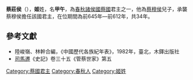 '''蔡莊侯'''（{{bd|？||前612年||catIdx=J}}），'''姬'''姓，名'''甲午'''，為[[春秋时期|春秋]][[諸侯國|諸侯國]][[蔡國|蔡國]]君主之一，他為[[蔡穆侯|蔡穆侯]]兒子，承襲蔡穆侯擔任該國君主，在位期間為前645年—前612年，共34年。

==參考文獻==
*陸峻嶺、林幹合編，《中國歷代各族紀年表》，1982年，臺北，木鐸出版社
*[[司馬遷|司馬遷]]《史記》卷三十五《管蔡世家》第五

{{start box}}
{{s-before|[[蔡穆侯|蔡穆侯]]}}
{{s-title|[[春秋时期|春秋]][[蔡國|蔡國]]君主|在位期間前645年—前612年，共34年}}
{{s-after|[[蔡文侯|蔡文侯]]}}
{{end box}}
{{蔡國君主}}

[[Category:蔡國君主|Category:蔡國君主]]
[[Category:春秋人|Category:春秋人]]
[[Category:姬姓|Category:姬姓]]
{{春秋人物小作品}}
